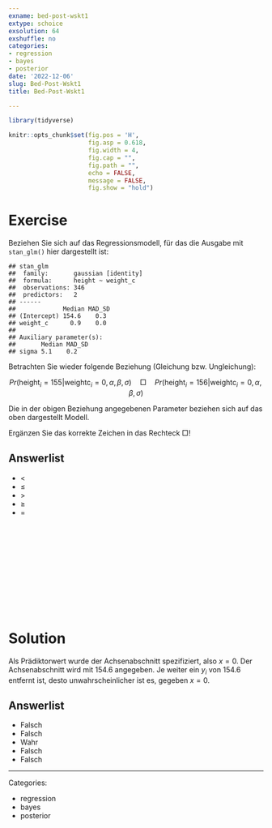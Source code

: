 ```yaml
---
exname: bed-post-wskt1
extype: schoice
exsolution: 64
exshuffle: no
categories:
- regression
- bayes
- posterior
date: '2022-12-06'
slug: Bed-Post-Wskt1
title: Bed-Post-Wskt1

---
```





```r
library(tidyverse)
```


```r
knitr::opts_chunk$set(fig.pos = 'H',
                      fig.asp = 0.618,
                      fig.width = 4,
                      fig.cap = "", 
                      fig.path = "",
                      echo = FALSE,
                      message = FALSE,
                      fig.show = "hold")
```






# Exercise

Beziehen Sie sich auf das Regressionsmodell, für das die Ausgabe mit `stan_glm()` hier dargestellt ist:

```
## stan_glm
##  family:       gaussian [identity]
##  formula:      height ~ weight_c
##  observations: 346
##  predictors:   2
## ------
##             Median MAD_SD
## (Intercept) 154.6    0.3 
## weight_c      0.9    0.0 
## 
## Auxiliary parameter(s):
##       Median MAD_SD
## sigma 5.1    0.2   
```


Betrachten Sie wieder folgende Beziehung (Gleichung bzw. Ungleichung):

$$Pr(\text{height}_i = 155|\text{weightc}_i=0, \alpha, \beta, \sigma) \quad \Box \quad Pr(\text{height}_i = 156|\text{weightc}_i=0, \alpha, \beta, \sigma)$$


Die in der obigen Beziehung angegebenen Parameter beziehen sich auf das oben dargestellt Modell.

Ergänzen Sie das korrekte Zeichen in das Rechteck $\Box$!

Answerlist
----------
* $\lt$
* $\le$
* $\gt$
* $\ge$
* $=$




</br>
</br>
</br>
</br>
</br>
</br>
</br>
</br>
</br>
</br>

# Solution

Als Prädiktorwert wurde der Achsenabschnitt spezifiziert, also $x=0$. 
Der Achsenabschnitt wird mit 154.6 angegeben. 
Je weiter ein $y_i$ von 154.6 entfernt ist, desto unwahrscheinlicher ist es,
gegeben $x=0$.

Answerlist
----------


* Falsch
* Falsch
* Wahr
* Falsch
* Falsch





---

Categories: 

- regression
- bayes
- posterior

